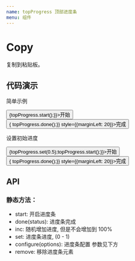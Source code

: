 ```yaml
---
name: topProgress 顶部进度条
menu: 组件
---
```


# Copy

复制到粘贴板。

## 代码演示

简单示例

<Playground>
    <div style={{height: 50}}>
        <div style={{marginTop: 20}}>
            <Button type="primary" onClick={() => {topProgress.start();}}>开始</Button>
            <Button type="primary" onClick={() => { topProgress.done();}} style={{marginLeft: 20}}>完成</Button>
        </div>
    </div>
</Playground>

设置初始进度

<Playground>
    <div style={{height: 50}}>
        <div style={{marginTop: 20}}>
            <Button type="primary" onClick={() => {topProgress.set(0.5);topProgress.start();}}>开始</Button>
            <Button type="primary" onClick={() => { topProgress.done();}} style={{marginLeft: 20}}>完成</Button>
        </div>
    </div>
</Playground>


## API

### 静态方法：
+ start: 开启进度条
+ done(status): 进度条完成
+ inc: 随机增加进度, 但是不会增加到 100%
+ set: 进度条进度, (0 - 1)
+ configure(options): 进度条配置 参数见下方
+ remove: 移除进度条元素

<PropsTable of={topProgress} />